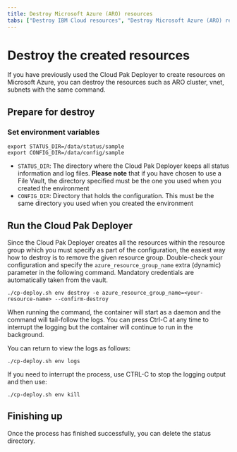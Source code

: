 ```yaml
---
title: Destroy Microsoft Azure (ARO) resources
tabs: ["Destroy IBM Cloud resources", "Destroy Microsoft Azure (ARO) resources"]
---
```


# Destroy the created resources

If you have previously used the Cloud Pak Deployer to create resources on Microsoft Azure, you can destroy the resources such as ARO cluster, vnet, subnets with the same command.

## Prepare for destroy

### Set environment variables

```
export STATUS_DIR=/data/status/sample
export CONFIG_DIR=/data/config/sample
```

- `STATUS_DIR`: The directory where the Cloud Pak Deployer keeps all status information and log files. **Please note** that if you have chosen to use a File Vault, the directory specified must be the one you used when you created the environment
- `CONFIG_DIR`: Directory that holds the configuration. This must be the same directory you used when you created the environment

## Run the Cloud Pak Deployer

Since the Cloud Pak Deployer creates all the resources within the resource group which you must specify as part of the configuration, the easiest way how to destroy is to remove the given resource group. Double-check your configuration and specify the `azure_resource_group_name` extra (dynamic) parameter in the following command. Mandatory credentials are automatically taken from the vault.

```
./cp-deploy.sh env destroy -e azure_resource_group_name=<your-resource-name> --confirm-destroy
```

When running the command, the container will start as a daemon and the command will tail-follow the logs. You can press Ctrl-C at any time to interrupt the logging but the container will continue to run in the background.

You can return to view the logs as follows:

```
./cp-deploy.sh env logs
```

If you need to interrupt the process, use CTRL-C to stop the logging output and then use:

```
./cp-deploy.sh env kill
```

## Finishing up

Once the process has finished successfully, you can delete the status directory.
